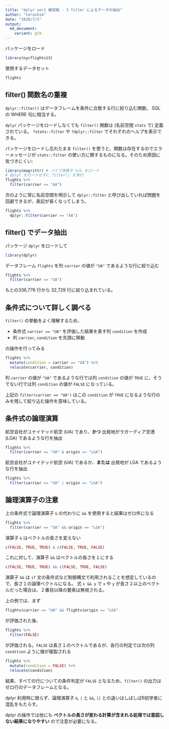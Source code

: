 ```yaml
---
title: "dplyr ver1 練習帳 - 3 filter によるデータの抽出"
author: "terashim"
date: "2020/7/5"
output:
  md_document:
    variant: gfm
---
```


パッケージをロード

```r
library(nycflights13)
```

使用するデータセット

```r
flights
```

## filter() 関数名の重複

`dplyr::filter()` はデータフレームを条件に合致する行に絞り込む関数。
SQL の WHERE 句に相当する。

`dplyr` パッケージをロードしなくても `filter()` 関数は (名前空間 `stats` で) 定義されている。
`?stats::filter` や `?dplyr::filter` でそれぞれのヘルプを表示できる。

パッケージをロードし忘れたまま `filter()` を使うと、関数は存在するのでエラーメッセージが `stats::filter` の使い方に関するものになる。そのため原因に気づきにくい:

```r
library(magrittr) # パイプ演算子 %>% をロード
# dplyr をロードせずに filter() を実行
flights %>% 
  filter(carrier == "AA")
```

次のように常に名前空間を明示して `dplyr::filter` と呼び出していれば問題を回避できるが、表記が長くなってしまう。

```r
flights %>% 
  dplyr::filter(carrier == "AA")
```

## filter() でデータ抽出

パッケージ `dplyr` をロードして

```r
library(dplyr)
```

データフレーム `flights` を列 `carrier` の値が `"UA"` であるような行に絞り込む

```r
flights %>% 
  filter(carrier == "UA")
```

もとの336,776 行から 32,729 行に絞り込まれている。

## 条件式について詳しく調べる

`filter()` の挙動をよく理解するため、

- 条件式 `carrier == "UA"` を評価した結果を表す列 `condition` を作成
- 列 `carrier`, `condition` を先頭に移動

の操作を行ってみる

```r
flights %>% 
  mutate(condition = carrier == "UA") %>% 
  relocate(carrier, condition)
```

列 `carrier` の値が `"UA"` であるような行では列 `condition` の値が `TRUE` に、そうでない行では列 `condition` の値が `FALSE` になっている。

上記の `filter(carrier == "UA")` はこの `condition` が `TRUE` になるような行のみを残して絞り込む操作を意味している。

## 条件式の論理演算

航空会社がユナイテッド航空 (UA) であり、**かつ** 出発地がラガーディア空港 (LGA) であるような行を抽出

```r
flights %>% 
  filter(carrier == "UA" & origin == "LGA")
```

航空会社がユナイテッド航空 (UA) であるか、**または** 出発地が LGA であるような行を抽出

```r
flights %>% 
  filter(carrier == "UA" | origin == "LGA")
```

## 論理演算子の注意

上の条件式で論理演算子 `&` の代わりに `&&` を使用すると結果はゼロ件になる

```r
flights %>% 
  filter(carrier == "UA" && origin == "LGA")
```

演算子 `&` はベクトルの長さを変えない

```r
c(FALSE, TRUE, TRUE) & c(FALSE, TRUE, FALSE)
```

これに対して、演算子 `&&` はベクトルの長さを１にする

```r
c(FALSE, TRUE, TRUE) && c(FALSE, TRUE, FALSE)
```

演算子 `&&` は `if` 文の条件式など制御構文で利用されることを想定しているので、長さ１の論理ベクトルになる。
式 `x && y` で `x` や `y` が長さ２以上のベクトルだった場合は、２番目以降の要素は無視される。

上の例では、まず

```r
flights$carrier == "UA" && flights$origin == "LGA"
```

が評価された後、

```r
flights %>% 
  filter(FALSE)
```

が評価される。`FALSE` は長さ１のベクトルであるが、各行の判定では次の列 `condition` ように値が複製される

```r
flights %>%
  mutate(condition = FALSE) %>%
  relocate(condition)
```
結果、すべての行についての条件判定が `FALSE` となるため、`filter()` の出力はゼロ行のデータフレームとなる。

dplyr 利用時に限らず、論理演算子 `&`, `|` と `&&`, `||` との違いはしばしばR初学者に混乱をもたらす。

dplyr の操作では他にも **ベクトルの長さが変わる計算が含まれる処理では意図しない結果になりやすい** ので注意が必要になる。
